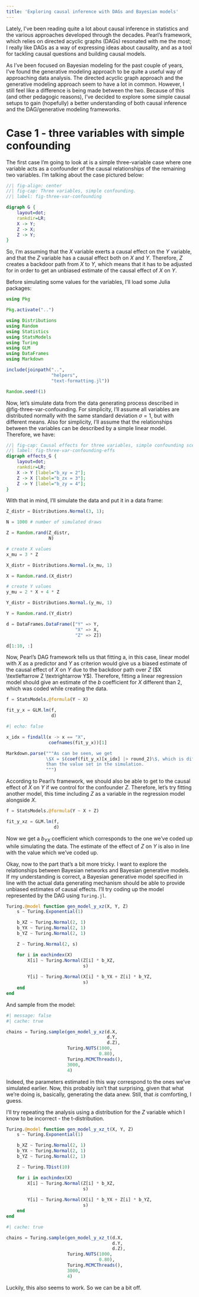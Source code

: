 ```yaml
---
title: 'Exploring causal inference with DAGs and Bayesian models'
---
```


Lately, I've been reading quite a lot about causal inference in statistics and
the various approaches developed through the decades. Pearl's framework, which
relies on directed acyclic graphs (DAGs) resonated with me the most; I really
like DAGs as a way of expressing ideas about causality, and as a tool for
tackling causal questions and building causal models.

As I've been focused on Bayesian modeling for the past couple of years, I've
found the generative modeling approach to be quite a useful way of approaching
data analysis. The directed acyclic graph approach and the generative modeling
approach seem to have a lot in common. However, I still feel like a difference
is being made between the two. Because of this (and other pedagogic reasons),
I've decided to explore some simple causal setups to gain (hopefully) a better
understanding of both causal inference and the DAG/generative modeling
frameworks.

# Case 1 - three variables with simple confounding

The first case I'm going to look at is a simple three-variable case where one
variable acts as a confounder of the causal relationships of the remaining two
variables. I'm talking about the case pictured below:

```dot
//| fig-align: center
//| fig-cap: Three variables, simple confounding.
//| label: fig-three-var-confounding

digraph G {
    layout=dot;
    rankdir=LR;
    X -> Y;
    Z -> X;
    Z -> Y;
}
```

So, I'm assuming that the $X$ variable exerts a causal effect on the $Y$
variable, and that the $Z$ variable has a causal effect both on $X$ and $Y$.
Therefore, $Z$ creates a backdoor path from $X$ to $Y$, which means that it has
to be adjusted for in order to get an unbiased estimate of the causal effect of
$X$ on $Y$.

Before simulating some values for the variables, I'll load some Julia packages:

```julia
using Pkg

Pkg.activate("..")

using Distributions
using Random
using Statistics
using StatsModels
using Turing
using GLM
using DataFrames
using Markdown

include(joinpath("..",
                 "helpers",
                 "text-formatting.jl"))

Random.seed!(1)
```

Now, let's simulate data from the data generating process described in
@fig-three-var-confounding. For simplicity, I'll assume all variables are
distributed normally with the same standard deviation $\sigma = 1$, but with
different means. Also for simplicity, I'll assume that the relationships between
the variables can be described by a simple linear model. Therefore, we have:

\begin{align}
    Z &\sim \text{normal}(1, 1) \\
    x_i &\sim \text{normal}(\mu_{x_i}, 1) \\
    y_i &\sim \text{normal}(\mu_{y_i}, 1) \\
    \mu_{x_i} &= 3 z_i \\
    \mu_{y_i} &= 2 x_i + 4 z_i
\end{align}

```dot
//| fig-cap: Causal effects for three variables, simple confounding scenario.
//| label: fig-three-var-confounding-effs
digraph effects_G {
    layout=dot;
    rankdir=LR;
    X -> Y [label="b_xy = 2"];
    Z -> X [label="b_zx = 3"];
    Z -> Y [label="b_zy = 4"];
}
```

With that in mind, I'll simulate the data and put it in a data frame:

```julia
Z_distr = Distributions.Normal(3, 1);

N = 1000 # number of simulated draws

Z = Random.rand(Z_distr,
                N)

# create X values
x_mu = 3 * Z

X_distr = Distributions.Normal.(x_mu, 1)

X = Random.rand.(X_distr)

# create Y values
y_mu = 2 * X + 4 * Z

Y_distr = Distributions.Normal.(y_mu, 1)

Y = Random.rand.(Y_distr)

d = DataFrames.DataFrame(["Y" => Y,
                          "X" => X,
                          "Z" => Z])

d[1:10, :]
```

Now, Pearl's DAG framework tells us that fitting a, in this case, linear model
with $X$ as a predictor and $Y$ as criterion would give us a biased estimate of
the causal effect of $X$ on $Y$ due to the backdoor path over $Z$
($X \textleftarrow Z \textrightarrow Y$). Therefore, fitting a linear regression
model should give an estimate of the $b$ coefficient for $X$ different than $2$,
which was coded while creating the data.

```julia
f = StatsModels.@formula(Y ~ X)

fit_y_x = GLM.lm(f,
                 d)
```

```julia
#| echo: false

x_idx = findall(x -> x == "X",
                coefnames(fit_y_x))[1]

Markdown.parse("""As can be seen, we get
               \$X = $(coef(fit_y_x)[x_idx] |> round_2)\$, which is different
               than the value set in the simulation.
               """)
```

According to Pearl's framework, we should also be able to get to the causal
effect of $X$ on $Y$ if we control for the confounder $Z$. Therefore, let's try
fitting another model, this time including $Z$ as a variable in the regression
model alongside $X$.

```julia
f = StatsModels.@formula(Y ~ X + Z)

fit_y_xz = GLM.lm(f,
                  d)
```

Now we get a $b_{YX}$ coefficient which corresponds to the one we've coded up
while simulating the data. The estimate of the effect of $Z$ on $Y$ is also in
line with the value which we've coded up.

Okay, now to the part that's a bit more tricky. I want to explore the
relationships between Bayesian networks and Bayesian generative models. If my
understanding is correct, a Bayesian generative model specified in line with the
actual data generating mechanism should be able to provide unbiased estimates of
causal effects. I'll try coding up the model represented by the DAG using
`Turing.jl`.

```julia
Turing.@model function gen_model_y_xz(X, Y, Z)
    s ~ Turing.Exponential(1)

    b_XZ ~ Turing.Normal(2, 1)
    b_YX ~ Turing.Normal(2, 1)
    b_YZ ~ Turing.Normal(2, 1)

    Z ~ Turing.Normal(2, s)

    for i in eachindex(X)
        X[i] ~ Turing.Normal(Z[i] * b_XZ,
                             s)
 
        Y[i] ~ Turing.Normal(X[i] * b_YX + Z[i] * b_YZ,
                             s)
    end
end
```

And sample from the model:

```julia
#| message: false
#| cache: true

chains = Turing.sample(gen_model_y_xz(d.X,
                                      d.Y,
                                      d.Z),
                       Turing.NUTS(1000,
                                   0.80),
                       Turing.MCMCThreads(),
                       3000,
                       4)
```

Indeed, the parameters estimated in this way correspond to the ones we've
simulated earlier. Now, this probably isn't that surprising, given that what
we're doing is, basically, generating the data anew. Still, that *is*
comforting, I guess.

I'll try repeating the analysis using a distribution for the $Z$ variable which
I know to be incorrect - the t-distribution.

```julia
Turing.@model function gen_model_y_xz_t(X, Y, Z)
    s ~ Turing.Exponential(1)

    b_XZ ~ Turing.Normal(2, 1)
    b_YX ~ Turing.Normal(2, 1)
    b_YZ ~ Turing.Normal(2, 1)

    Z ~ Turing.TDist(10)

    for i in eachindex(X)
        X[i] ~ Turing.Normal(Z[i] * b_XZ,
                             s)
 
        Y[i] ~ Turing.Normal(X[i] * b_YX + Z[i] * b_YZ,
                             s)
    end
end
```

```julia
#| cache: true

chains = Turing.sample(gen_model_y_xz_t(d.X,
                                        d.Y,
                                        d.Z),
                       Turing.NUTS(1000,
                                   0.80),
                       Turing.MCMCThreads(),
                       3000,
                       4)
```

Luckily, this also seems to work. So we can be a bit off.

